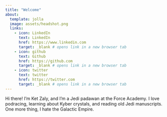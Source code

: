 ```yaml
---
title: "Welcome"
about:
  template: jolla
  image: assets/headshot.png
  links:
    - icon: LinkedIn
      text: LinkedIn
      href: https://www.linkedin.com
      target: _blank # opens link in a new browser tab
    - icon: github
      text: Github
      href: https://github.com
      target: _blank # opens link in a new browser tab
    - icon: twitter
      text: twitter
      href: https://twitter.com
      target: _blank # opens link in a new browser tab
---
```



Hi there! I'm Ket Zaly, and I'm a Jedi padawan at the Force Academy. 
I love podracing, learning about Kyber crystals, and reading old Jedi manuscripts. 
One more thing, I hate the Galactic Empire.
